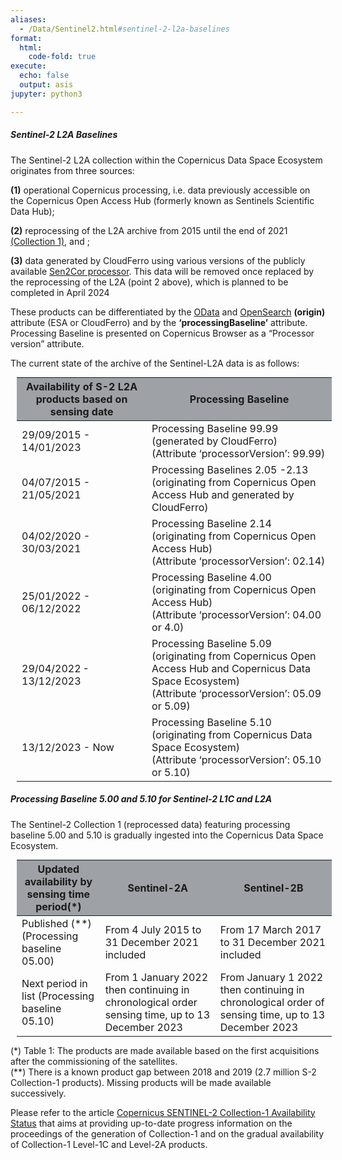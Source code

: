 ```yaml
---
aliases: 
  - /Data/Sentinel2.html#sentinel-2-l2a-baselines
format:
  html:
    code-fold: true
execute:
  echo: false
  output: asis
jupyter: python3

---
```


##### Sentinel-2 L2A Baselines

The Sentinel-2 L2A collection within the Copernicus Data Space Ecosystem originates from three sources: 

**(1)** operational Copernicus processing, i.e. data previously accessible on the Copernicus Open Access Hub (formerly known as Sentinels Scientific Data Hub);
 
**(2)** reprocessing of the L2A archive from 2015 until the end of 2021 [(Collection 1)](https://sentinel.esa.int/web/sentinel/sentinel-data-access/sentinel-products/sentinel-2-data-products/collection-1-level-2a){target="_blank"}, and ;

**(3)** data generated by CloudFerro using various versions of the publicly available [Sen2Cor processor](https://step.esa.int/main/snap-supported-plugins/sen2cor/){target="_blank"}. This data will be removed once replaced by the reprocessing of the L2A (point 2 above), which is planned to be completed in April 2024

These products can be differentiated by the [OData](https://documentation.dataspace.copernicus.eu/APIs/OData.html#query-by-attributes){target="_blank"} and [OpenSearch](https://catalogue.dataspace.copernicus.eu/resto/api/collections/Sentinel2/describe.xml){target="_blank"} **(origin)** attribute (ESA or CloudFerro) and by the **'processingBaseline'** attribute. Processing Baseline is presented on Copernicus Browser as a "Processor version" attribute.

The current state of the archive of the Sentinel-L2A data is as follows:

<table class="table-roadmap" style="margin: 10px;">
  <thead>
    <tr>
      <th style="background-color: #9ea1a5">Availability of S-2 L2A products based on sensing date</th>
      <th style="background-color: #9ea1a5">Processing Baseline</th>
    </tr>
  </thead>
  <tbody>
    <tr>
      <td>29/09/2015 - 14/01/2023</td>
      <td>Processing Baseline 99.99 <br>(generated by CloudFerro) <br>(Attribute ‘processorVersion’: 99.99)</td>
    </tr>
    <tr>
      <td>04/07/2015 - 21/05/2021</td>
      <td>Processing Baselines 2.05 -2.13 <br>(originating from Copernicus Open Access Hub and generated by CloudFerro)</td>
    </tr>
    <tr>
      <td>04/02/2020 - 30/03/2021</td>
      <td>Processing Baseline 2.14 <br>(originating from Copernicus Open Access Hub) <br>(Attribute ‘processorVersion’: 02.14)</td>
    </tr>
    <tr>
      <td>25/01/2022 - 06/12/2022</td>
      <td>Processing Baseline 4.00 <br>(originating from Copernicus Open Access Hub) <br>(Attribute ‘processorVersion’: 04.00 or 4.0)</td>
    </tr>
    <tr>
      <td>29/04/2022 - 13/12/2023</td>
      <td>Processing Baseline 5.09 <br>(originating from Copernicus Open Access Hub and Copernicus Data Space Ecosystem) <br>(Attribute ‘processorVersion’: 05.09 or 5.09)</td>
    </tr>
    <tr>
      <td>13/12/2023 - Now</td>
      <td>Processing Baseline 5.10 <br>(originating from Copernicus Data Space Ecosystem) <br>(Attribute ‘processorVersion’: 05.10 or 5.10)</td>
    </tr>
  </tbody>
</table>

##### Processing Baseline 5.00 and 5.10 for Sentinel-2 L1C and L2A

The Sentinel-2 Collection 1 (reprocessed data) featuring processing baseline 5.00 and 5.10 is gradually ingested into the Copernicus Data Space Ecosystem.<br>

<table class="table-roadmap" style="margin: 10px;">
  <thead>
    <tr>
      <th style="background-color: #9ea1a5">Updated availability by sensing time period(*)</th>
      <th style="background-color: #9ea1a5">Sentinel-2A</th>
      <th style="background-color: #9ea1a5">Sentinel-2B</th>
    </tr>
  </thead>
  <tbody>
    <tr>
      <td>Published (**)(Processing baseline 05.00)</td>
      <td>From 4 July 2015 to 31 December 2021 included</td>
      <td>From 17 March 2017 to 31 December 2021 included</td>
    </tr>
    <tr>
      <td>Next period in list (Processing baseline 05.10)</td>
      <td>From 1 January 2022 then continuing in chronological order sensing time, up to 13 December 2023</td>
      <td>From January 1 2022 then continuing in chronological order of sensing time, up to 13 December 2023</td>
    </tr>
  </tbody>
</table>

(*) Table 1: The products are made available based on the first acquisitions after the commissioning of the satellites.<br>
(**) There is a known product gap between 2018 and 2019 (2.7 million S-2 Collection-1 products). Missing products will be made available successively.

Please refer to the article [Copernicus SENTINEL-2 Collection-1 Availability Status](https://sentinels.copernicus.eu/web/sentinel/technical-guides/sentinel-2-msi/copernicus-sentinel-2-collection-1-availability-status)
that aims at providing up-to-date progress information on the proceedings of the generation of Collection-1 and on the gradual availability of Collection-1 Level-1C and Level-2A products.
